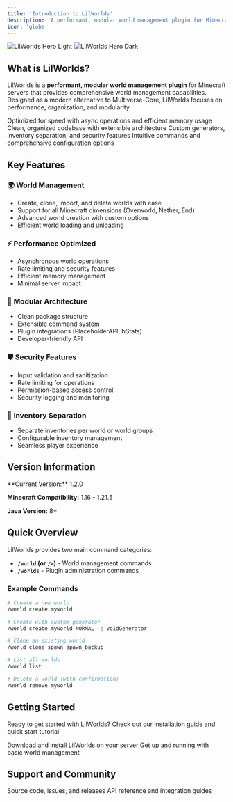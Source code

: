 ```yaml
---
title: 'Introduction to LilWorlds'
description: 'A performant, modular world management plugin for Minecraft servers'
icon: 'globe'
---
```


<img
  className="block dark:hidden"
  src="/images/hero-light.png"
  alt="LilWorlds Hero Light"
/>
<img
  className="hidden dark:block"
  src="/images/hero-dark.png"
  alt="LilWorlds Hero Dark"
/>

## What is LilWorlds?

LilWorlds is a **performant, modular world management plugin** for Minecraft servers that provides comprehensive world management capabilities. Designed as a modern alternative to Multiverse-Core, LilWorlds focuses on performance, organization, and modularity.

<CardGroup cols={2}>
  <Card
    title="High Performance"
    icon="rocket"
    href="/lilworlds/performance"
  >
    Optimized for speed with async operations and efficient memory usage
  </Card>
  <Card
    title="Modular Design"
    icon="puzzle-piece"
    href="/lilworlds/api/overview"
  >
    Clean, organized codebase with extensible architecture
  </Card>
  <Card
    title="Advanced Features"
    icon="star"
    href="/lilworlds/custom-generators"
  >
    Custom generators, inventory separation, and security features
  </Card>
  <Card
    title="Easy to Use"
    icon="hand-wave"
    href="/lilworlds/quick-start"
  >
    Intuitive commands and comprehensive configuration options
  </Card>
</CardGroup>

## Key Features

### 🌍 **World Management**
- Create, clone, import, and delete worlds with ease
- Support for all Minecraft dimensions (Overworld, Nether, End)
- Advanced world creation with custom options
- Efficient world loading and unloading

### ⚡ **Performance Optimized**
- Asynchronous world operations
- Rate limiting and security features
- Efficient memory management
- Minimal server impact

### 🔧 **Modular Architecture**
- Clean package structure
- Extensible command system
- Plugin integrations (PlaceholderAPI, bStats)
- Developer-friendly API

### 🛡️ **Security Features**
- Input validation and sanitization
- Rate limiting for operations
- Permission-based access control
- Security logging and monitoring

### 🎒 **Inventory Separation**
- Separate inventories per world or world groups
- Configurable inventory management
- Seamless player experience

## Version Information

<Info>
**Current Version:** 1.2.0

**Minecraft Compatibility:** 1.16 - 1.21.5

**Java Version:** 8+
</Info>

## Quick Overview

LilWorlds provides two main command categories:

- **`/world` (or `/w`)** - World management commands
- **`/worlds`** - Plugin administration commands

### Example Commands

```bash
# Create a new world
/world create myworld

# Create with custom generator
/world create myworld NORMAL -g VoidGenerator

# Clone an existing world
/world clone spawn spawn_backup

# List all worlds
/world list

# Delete a world (with confirmation)
/world remove myworld
```

## Getting Started

Ready to get started with LilWorlds? Check out our installation guide and quick start tutorial:

<CardGroup cols={2}>
  <Card
    title="Installation"
    icon="download"
    href="/lilworlds/installation"
  >
    Download and install LilWorlds on your server
  </Card>
  <Card
    title="Quick Start"
    icon="play"
    href="/lilworlds/quick-start"
  >
    Get up and running with basic world management
  </Card>
</CardGroup>

## Support and Community

<CardGroup cols={2}>
  <Card
    title="GitHub Repository"
    icon="github"
    href="https://github.com/CarmineArcangelo/LilWorlds"
  >
    Source code, issues, and releases
  </Card>
  <Card
    title="Developer Documentation"
    icon="code"
    href="/lilworlds/api/overview"
  >
    API reference and integration guides
  </Card>
</CardGroup>